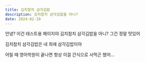 ```yaml
---
title: 김치참치 삼각김밥
description: 김치참치 삼각김밥을 아니?
date: 2024-02-10
---
```


안녕? 이건 테스트용 페이지야
김치참치 삼각김밥을 아니?
그건 정말 맛있어

김치참치 삼각김밥은 내 최애 삼각김밥이야

어릴 때 영어학원이 끝나면 항상 이걸 간식으로 사먹곤 했어...